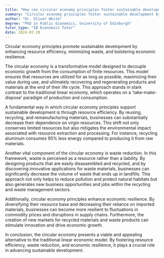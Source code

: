 ```yaml
---
title: "How can circular economy principles foster sustainable development?"
summary: "Circular economy principles foster sustainable development by promoting resource efficiency, waste reduction, and economic resilience."
author: "Dr. Oliver White"
degree: "PhD in Public Economics, University of Edinburgh"
tutor_type: "IB Economics Tutor"
date: 2024-02-20
---
```


Circular economy principles promote sustainable development by enhancing resource efficiency, minimizing waste, and bolstering economic resilience.

The circular economy is a transformative model designed to decouple economic growth from the consumption of finite resources. This model ensures that resources are utilized for as long as possible, maximizing their value during use, and ultimately recovering and regenerating products and materials at the end of their life cycle. This approach stands in stark contrast to the traditional linear economy, which operates on a 'take-make-dispose' paradigm of production and consumption.

A fundamental way in which circular economy principles support sustainable development is through resource efficiency. By reusing, recycling, and remanufacturing materials, businesses can substantially decrease their dependence on virgin resources. This shift not only conserves limited resources but also mitigates the environmental impact associated with resource extraction and processing. For instance, recycling aluminum consumes $95\%$ less energy compared to producing it from raw materials.

Another vital component of the circular economy is waste reduction. In this framework, waste is perceived as a resource rather than a liability. By designing products that are easily disassembled and recycled, and by discovering innovative applications for waste materials, businesses can significantly decrease the volume of waste that ends up in landfills. This approach not only helps to reduce pollution and protect natural habitats but also generates new business opportunities and jobs within the recycling and waste management sectors.

Additionally, circular economy principles enhance economic resilience. By diversifying their resource base and decreasing their reliance on imported materials, businesses can become more resilient to fluctuations in commodity prices and disruptions in supply chains. Furthermore, the creation of new markets for recycled materials and waste products can stimulate innovation and drive economic growth.

In conclusion, the circular economy presents a viable and appealing alternative to the traditional linear economic model. By fostering resource efficiency, waste reduction, and economic resilience, it plays a crucial role in advancing sustainable development.
    